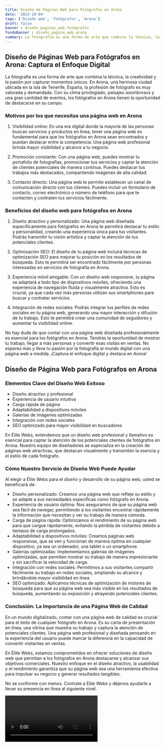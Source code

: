 ```yaml
---
title: Diseño de Páginas Web para Fotógrafos en Arona
date: '2023-10-04'
tags: ['Diseño web', 'Fotógrafos', 'Arona']
draft: false
banner : diseño_paginas_web_fotógrafos
fondoBanner : diseño_pagina_web_arona
summary: La fotografía es una forma de arte que combina la técnica, la creatividad y la pasión por capturar momentos únicos. En Arona, una hermosa ciudad ubicada en la isla de Tenerife, España, la profesión de fotógrafo es muy valorada y demandada. Con su clima privilegiado, paisajes asombrosos y una gran cantidad de eventos, los fotógrafos en Arona tienen la oportunidad de destacarse en su campo.
---
```


## Diseño de Páginas Web para Fotógrafos en Arona: Captura el Enfoque Digital

La fotografía es una forma de arte que combina la técnica, la creatividad y la pasión por capturar momentos únicos. En Arona, una hermosa ciudad ubicada en la isla de Tenerife, España, la profesión de fotógrafo es muy valorada y demandada. Con su clima privilegiado, paisajes asombrosos y una gran cantidad de eventos, los fotógrafos en Arona tienen la oportunidad de destacarse en su campo.

### Motivos por los que necesitas una página web en Arona

1. Visibilidad online: En una era digital donde la mayoría de las personas buscan servicios y productos en línea, tener una página web es fundamental para que los fotógrafos en Arona sean encontrados y puedan destacar entre la competencia. Una página web profesional brinda mayor visibilidad y alcance a tu negocio.

2. Promoción constante: Con una página web, puedes mostrar tu portafolio de fotografías, promocionar tus servicios y captar la atención de clientes potenciales de manera continua. Puedes destacar tus trabajos más destacados, compartiendo imágenes de alta calidad.

3. Contacto directo: Una página web te permite establecer un canal de comunicación directo con tus clientes. Puedes incluir un formulario de contacto, correo electrónico o número de teléfono para que te contacten y contraten tus servicios fácilmente.

### Beneficios del diseño web para fotógrafos en Arona

1. Diseño atractivo y personalizado: Una página web diseñada específicamente para fotógrafos en Arona te permitirá destacar tu estilo y personalidad, creando una experiencia única para tus visitantes. Podrás transmitir tu visión artística y captar la atención de tus potenciales clientes.

2. Optimización SEO: El diseño de tu página web incluirá técnicas de optimización SEO para mejorar tu posición en los resultados de búsqueda. Esto te permitirá ser encontrado fácilmente por personas interesadas en servicios de fotografía en Arona.

3. Experiencia móvil amigable: Con un diseño web responsive, tu página se adaptará a todo tipo de dispositivos móviles, ofreciendo una experiencia de navegación fluida y visualmente atractiva. Esto es crucial, ya que cada vez más personas utilizan sus smartphones para buscar y contratar servicios.

4. Integración de redes sociales: Podrás integrar tus perfiles de redes sociales en tu página web, generando una mayor interacción y difusión de tu trabajo. Esto te permitirá crear una comunidad de seguidores y aumentar tu visibilidad online.

No hay duda de que contar con una página web diseñada profesionalmente es esencial para los fotógrafos en Arona. Tendrás la oportunidad de mostrar tu trabajo, llegar a más personas y convertir esas visitas en ventas. No esperes más y lleva tu pasión por la fotografía al mundo digital con una página web a medida. ¡Captura el enfoque digital y destaca en Arona!

<GifSeo />

<Cta />

## Diseño de Página Web para Fotógrafos en Arona
### Elementos Clave del Diseño Web Exitoso

- Diseño atractivo y profesional
- Experiencia de usuario intuitiva
- Carga rápida de página
- Adaptabilidad a dispositivos móviles
- Galerías de imágenes optimizadas
- Integración con redes sociales
- SEO optimizado para mayor visibilidad en buscadores

En Élite Webs, entendemos que un diseño web profesional y llamativo es esencial para captar la atención de los potenciales clientes de fotógrafos en Arona. Nuestro equipo de diseñadores se especializa en la creación de páginas web atractivas, que destacan visualmente y transmiten la esencia y el estilo de cada fotógrafo.

### Cómo Nuestro Servicio de Diseño Web Puede Ayudar

Al elegir a Élite Webs para el diseño y desarrollo de su página web, usted se beneficiará de:

- Diseño personalizado: Creamos una página web que refleje su estilo y se adapte a sus necesidades específicas como fotógrafo en Arona.
- Experiencia de usuario óptima: Nos aseguramos de que su página web sea fácil de navegar, permitiendo a los visitantes encontrar rápidamente la información que necesitan y ver su trabajo de manera cómoda.
- Carga de página rápida: Optimizamos el rendimiento de su página web para que cargue rápidamente, evitando la pérdida de visitantes debido a tiempos de carga prolongados.
- Adaptabilidad a dispositivos móviles: Creamos páginas web responsivas, que se ven y funcionan de manera óptima en cualquier dispositivo, ya sea un ordenador, una tablet o un smartphone.
- Galerías optimizadas: Implementamos galerías de imágenes optimizadas, que permiten mostrar su trabajo de manera impresionante y sin sacrificar la velocidad de carga.
- Integración con redes sociales: Permitimos a sus visitantes compartir fácilmente su trabajo en redes sociales, ampliando su alcance y brindándole mayor visibilidad en línea.
- SEO optimizado: Aplicamos técnicas de optimización de motores de búsqueda para que su página web sea más visible en los resultados de búsqueda, aumentando su exposición y atrayendo potenciales clientes.

### Conclusión: La Importancia de una Página Web de Calidad

En un mundo digitalizado, contar con una página web de calidad es crucial para el éxito de cualquier fotógrafo en Arona. Es su carta de presentación en línea, una vitrina que muestra su trabajo y captura la atención de potenciales clientes. Una página web profesional y diseñada pensando en la experiencia del usuario puede marcar la diferencia en la capacidad de convertir visitantes en ventas.

En Élite Webs, estamos comprometidos en ofrecer soluciones de diseño web que permitan a los fotógrafos en Arona destacarse y alcanzar sus objetivos comerciales. Nuestro enfoque en el diseño atractivo, la usabilidad y el rendimiento garantiza que su página web sea una herramienta efectiva para impulsar su negocio y generar resultados tangibles.

No se conforme con menos. Contrate a Élite Webs y déjenos ayudarle a llevar su presencia en línea al siguiente nivel.

<Video />

<CtaBot job='Fotógrafos' city='Arona'/>

<Gmaps query='Arona+españa+maps' />